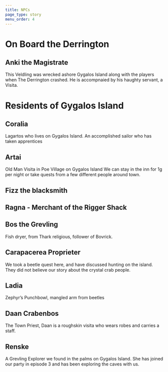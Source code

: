 ```yaml
---
title: NPCs
page_type: story
menu_order: 4
---
```


# On Board the Derrington

## Anki the Magistrate

This Veldling was wrecked ashore Gygalos Island along with the players when The Derrington crashed.
He is accompnaied by his haughty servant, a Visita.

# Residents of Gygalos Island

## Coralia

Lagartos who lives on Gygalos Island.
An accomplished sailor who has taken apprentices

## Artai

Old Man Visita in Poe Village on Gygalos Island
We can stay in the inn for 1g per night or take quests from a few different people around town.

## Fizz the blacksmith

## Ragna - Merchant of the Rigger Shack

## Bos the Grevling

Fish dryer, from Thark religious, follower of Bovrick.

## Carapacerea Proprieter

We took a beetle quest here, and have discussed hunting on the island. They did not believe our
story about the crystal crab people.

## Ladia

Zephyr’s Punchbowl, mangled arm from beetles

## Daan Crabenbos

The Town Priest, Daan is a roughskin visita who wears robes and carries a staff.

## Renske

A Grevling Explorer we found in the palms on Gygalos Island. She has joined our party
in episode 3 and has been exploring the caves with us.
